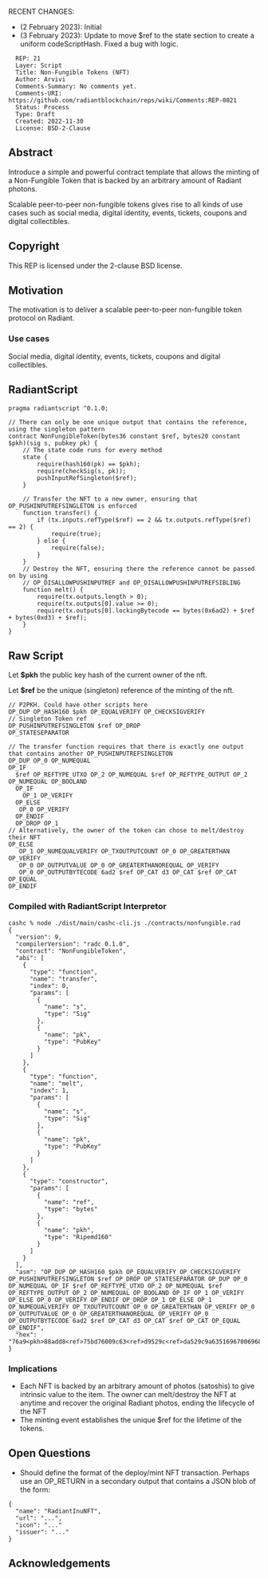RECENT CHANGES:
* (2 February 2023): Initial
* (3 February 2023): Update to move $ref to the state section to create a uniform codeScriptHash. Fixed a bug with logic.

<pre>
  REP: 21
  Layer: Script
  Title: Non-Fungible Tokens (NFT)
  Author: Arvivi
  Comments-Summary: No comments yet.
  Comments-URI: https://github.com/radiantblockchain/reps/wiki/Comments:REP-0021
  Status: Process
  Type: Draft
  Created: 2022-11-30
  License: BSD-2-Clause
</pre>

==Abstract==

Introduce a simple and powerful contract template that allows the minting of a Non-Fungible Token that is backed by an arbitrary amount of Radiant photons.

Scalable peer-to-peer non-fungible tokens gives rise to all kinds of use cases such as social media, digital identity, events, tickets, coupons and digital collectibles.

==Copyright==

This REP is licensed under the 2-clause BSD license.

==Motivation==

The motivation is to deliver a scalable peer-to-peer non-fungible token protocol on Radiant.

===Use cases===

Social media, digital identity, events, tickets, coupons and digital collectibles.

==RadiantScript==

<pre>
pragma radiantscript ^0.1.0;

// There can only be one unique output that contains the reference, using the singleton pattern
contract NonFungibleToken(bytes36 constant $ref, bytes20 constant $pkh)(sig s, pubkey pk) {
    // The state code runs for every method
    state {
        require(hash160(pk) == $pkh);
        require(checkSig(s, pk));
        pushInputRefSingleton($ref);
    }

    // Transfer the NFT to a new owner, ensuring that OP_PUSHINPUTREFSINGLETON is enforced
    function transfer() {
        if (tx.inputs.refType($ref) == 2 && tx.outputs.refType($ref) == 2) {
            require(true); 
        } else {
            require(false);
        }
    }
    // Destroy the NFT, ensuring there the reference cannot be passed on by using
    // OP_DISALLOWPUSHINPUTREF and OP_DISALLOWPUSHINPUTREFSIBLING
    function melt() {
        require(tx.outputs.length > 0);
        require(tx.outputs[0].value >= 0);
        require(tx.outputs[0].lockingBytecode == bytes(0x6ad2) + $ref + bytes(0xd3) + $ref);
    }
}
</pre>

==Raw Script==

Let <b>$pkh</b> the public key hash of the current owner of the nft.

Let <b>$ref</b> be the unique (singleton) reference of the minting of the nft.

<pre>
// P2PKH. Could have other scripts here
OP_DUP OP_HASH160 $pkh OP_EQUALVERIFY OP_CHECKSIGVERIFY 
// Singleton Token ref
OP_PUSHINPUTREFSINGLETON $ref OP_DROP 
OP_STATESEPARATOR 

// The transfer function requires that there is exactly one output that contains another OP_PUSHINPUTREFSINGLETON
OP_DUP OP_0 OP_NUMEQUAL 
OP_IF 
  $ref OP_REFTYPE_UTXO OP_2 OP_NUMEQUAL $ref OP_REFTYPE_OUTPUT OP_2 OP_NUMEQUAL OP_BOOLAND 
  OP_IF 
    OP_1 OP_VERIFY 
  OP_ELSE 
   OP_0 OP_VERIFY 
  OP_ENDIF 
  OP_DROP OP_1 
// Alternatively, the owner of the token can chose to melt/destroy their NFT
OP_ELSE 
   OP_1 OP_NUMEQUALVERIFY OP_TXOUTPUTCOUNT OP_0 OP_GREATERTHAN OP_VERIFY 
   OP_0 OP_OUTPUTVALUE OP_0 OP_GREATERTHANOREQUAL OP_VERIFY 
   OP_0 OP_OUTPUTBYTECODE 6ad2 $ref OP_CAT d3 OP_CAT $ref OP_CAT OP_EQUAL 
OP_ENDIF
</pre>

===Compiled with RadiantScript Interpretor===

<pre>
cashc % node ./dist/main/cashc-cli.js ./contracts/nonfungible.rad
{
  "version": 9,
  "compilerVersion": "radc 0.1.0",
  "contract": "NonFungibleToken",
  "abi": [
    {
      "type": "function",
      "name": "transfer",
      "index": 0,
      "params": [
        {
          "name": "s",
          "type": "Sig"
        },
        {
          "name": "pk",
          "type": "PubKey"
        }
      ]
    },
    {
      "type": "function",
      "name": "melt",
      "index": 1,
      "params": [
        {
          "name": "s",
          "type": "Sig"
        },
        {
          "name": "pk",
          "type": "PubKey"
        }
      ]
    },
    {
      "type": "constructor",
      "params": [
        {
          "name": "ref",
          "type": "bytes"
        },
        {
          "name": "pkh",
          "type": "Ripemd160"
        }
      ]
    }
  ],
  "asm": "OP_DUP OP_HASH160 $pkh OP_EQUALVERIFY OP_CHECKSIGVERIFY OP_PUSHINPUTREFSINGLETON $ref OP_DROP OP_STATESEPARATOR OP_DUP OP_0 OP_NUMEQUAL OP_IF $ref OP_REFTYPE_UTXO OP_2 OP_NUMEQUAL $ref OP_REFTYPE_OUTPUT OP_2 OP_NUMEQUAL OP_BOOLAND OP_IF OP_1 OP_VERIFY OP_ELSE OP_0 OP_VERIFY OP_ENDIF OP_DROP OP_1 OP_ELSE OP_1 OP_NUMEQUALVERIFY OP_TXOUTPUTCOUNT OP_0 OP_GREATERTHAN OP_VERIFY OP_0 OP_OUTPUTVALUE OP_0 OP_GREATERTHANOREQUAL OP_VERIFY OP_0 OP_OUTPUTBYTECODE 6ad2 $ref OP_CAT d3 OP_CAT $ref OP_CAT OP_EQUAL OP_ENDIF",
  "hex": "76a9<pkh>88add8<ref>75bd76009c63<ref>d9529c<ref>da529c9a63516967006968755167519dc400a06900cc00a26900cd026ad2<ref>7e01d37e<ref>7e8768"
}
</pre>

===Implications===

* Each NFT is backed by an arbitrary amount of photos (satoshis) to give intrinsic value to the item. The owner can melt/destroy the NFT at anytime and recover the original Radiant photos, ending the lifecycle of the NFT
* The minting event establishes the unique $ref for the lifetime of the tokens.

==Open Questions==

* Should define the format of the deploy/mint NFT transaction. Perhaps use an OP_RETURN in a secondary output that contains a JSON blob of the form:

<pre>
{
  "name": "RadiantInuNFT",
  "url": "...",
  "icon": "..."
  "issuer": "..."
}
</pre>

==Acknowledgements==
